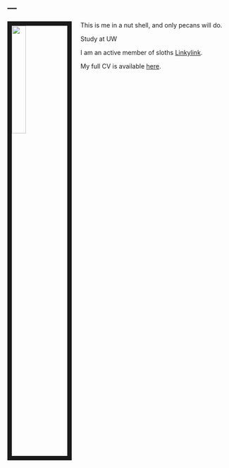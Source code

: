 ---
---

<link rel="stylesheet" href="styles.css" type="text/css">

<img src="a6.jpg" style="width:25%; border:10px solid; margin-right: 20px" align="left">

This is me in a nut shell, and only pecans will do. 

Study at UW

I am an active member of sloths [Linkylink](http://www.rladiesnyc.org/). 

My full CV is available [here](AyelletCV2020.pdf).
